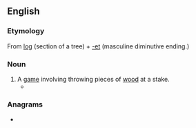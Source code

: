 ==English==

===Etymology===
From [[log]] (section of a tree) + [[-et]] (masculine diminutive ending.)

===Noun===
{{en-noun|?}}

# A [[game]] involving throwing pieces of [[wood]] at a stake.
#* {{RQ:Shakespeare Hamlet|V|1|text=Did these bones cost no more the breeding but to play at '''loggets''' with them?}}

===Anagrams===
* {{anagrams|en|a=egglost|goglets|toggles}}